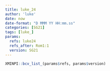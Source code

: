 ```yaml
---
title: luke_24
author: 'luke'
date: now
date-format: "D MMM YY HH:mm.ss"
categories: [SG21]
tags: [luke_]
params:
  refs: luke24
  refs_after: Rom1:1
  version: SG21
---
```


```r
XMINPI::bcv_list_(params$refs, params$version)
```
